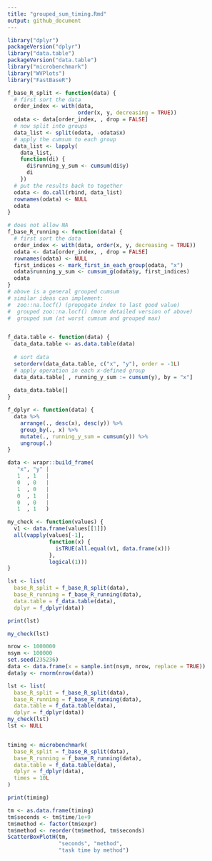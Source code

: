 ```yaml
---
title: "grouped_sum_timing.Rmd"
output: github_document
---
```


```r
library("dplyr")
packageVersion("dplyr")
library("data.table")
packageVersion("data.table")
library("microbenchmark")
library("WVPlots")
library("FastBaseR")

f_base_R_split <- function(data) {
  # first sort the data
  order_index <- with(data, 
                      order(x, y, decreasing = TRUE))
  odata <- data[order_index, , drop = FALSE]
  # now split into groups
  data_list <- split(odata, -odata$x)
  # apply the cumsum to each group
  data_list <- lapply(
    data_list,
    function(di) {
      di$running_y_sum <- cumsum(di$y)
      di
    })
  # put the results back to together
  odata <- do.call(rbind, data_list)
  rownames(odata) <- NULL
  odata
}

# does not allow NA
f_base_R_running <- function(data) {
  # first sort the data
  order_index <- with(data, order(x, y, decreasing = TRUE))
  odata <- data[order_index, , drop = FALSE]
  rownames(odata) <- NULL
  first_indices <- mark_first_in_each_group(odata, "x")
  odata$running_y_sum <- cumsum_g(odata$y, first_indices)
  odata
}
# above is a general grouped cumsum
# similar ideas can implement:
#  zoo::na.locf() (propogate index to last good value)
#  grouped zoo::na.locf() (more detailed version of above)
#  grouped sum (at worst cumsum and grouped max)


f_data.table <- function(data) {
  data_data.table <- as.data.table(data)
  
  # sort data
  setorderv(data_data.table, c("x", "y"), order = -1L)
  # apply operation in each x-defined group
  data_data.table[ , running_y_sum := cumsum(y), by = "x"]
  
  data_data.table[]
}

f_dplyr <- function(data) {
  data %>%
    arrange(., desc(x), desc(y)) %>%
    group_by(., x) %>%
    mutate(., running_y_sum = cumsum(y)) %>%
    ungroup(.)
}

data <- wrapr::build_frame(
   "x", "y" |
   1  , 1   |
   0  , 0   |
   1  , 0   |
   0  , 1   |
   0  , 0   |
   1  , 1   )

my_check <- function(values) {
  v1 <- data.frame(values[[1]])
  all(vapply(values[-1], 
             function(x) {
               isTRUE(all.equal(v1, data.frame(x)))
             },
             logical(1)))
}

lst <- list( 
  base_R_split = f_base_R_split(data),
  base_R_running = f_base_R_running(data),
  data.table = f_data.table(data),
  dplyr = f_dplyr(data))

print(lst)

my_check(lst)
```

```r
nrow <- 1000000
nsym <- 100000
set.seed(235236)
data <- data.frame(x = sample.int(nsym, nrow, replace = TRUE))
data$y <- rnorm(nrow(data))

lst <- list( 
  base_R_split = f_base_R_split(data),
  base_R_running = f_base_R_running(data),
  data.table = f_data.table(data),
  dplyr = f_dplyr(data))
my_check(lst)
lst <- NULL


timing <- microbenchmark(
  base_R_split = f_base_R_split(data),
  base_R_running = f_base_R_running(data),
  data.table = f_data.table(data),
  dplyr = f_dplyr(data),
  times = 10L
)

print(timing)
```

```r
tm <- as.data.frame(timing)
tm$seconds <- tm$time/1e+9
tm$method <- factor(tm$expr)
tm$method <- reorder(tm$method, tm$seconds)
ScatterBoxPlotH(tm, 
                "seconds", "method", 
                "task time by method")
```






